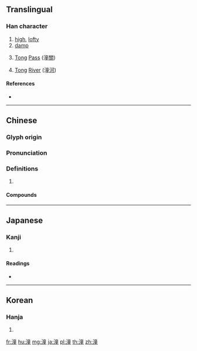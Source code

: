 {{character info/new}}
==Translingual==

===Han character===
{{Han char|rn=85|rad=水|as=12|sn=15|four=30114|canj=EYTG}}

# [[high]], [[lofty]]
# [[damp]]
# {{lb|zh|geography}} [[Tong]] [[pass|Pass]] (潼[[關]])
# {{lb|zh|geography}} [[Tong]] [[river|River]] (潼[[河]])

====References====
* {{Han ref|kx=0651.110|dkj=18302|dj=1061.170|hdz=31746.070|uh=6F7C|ud=28540|bh=BCE0|bd=48352}}

----

==Chinese==
{{zh-forms}}

===Glyph origin===
{{Han etym}}

===Pronunciation===
{{zh-pron
|m=tóng
|c=tung4
|mc=y
|oc=y
|cat=
}}

===Definitions===
{{zh-hanzi}}

# {{rfdef|zh}}

====Compounds====
{{zh-der|潼關|潼河|潼潼|臨潼鬥寶}}

----

==Japanese==

===Kanji===
{{ja-kanji|grade=|rs=水12}}

# {{defn|lang=ja|sort=水12}}

====Readings====
* {{ja-readings|on=[[どう]] (dō), [[とう]] (tō)|kun=}}

----

==Korean==

===Hanja===
{{ko-hanja|hangeul=동|eumhun=|rv=dong|mr=tong|y=tong}}

# {{defn|lang=ko|sort=水12}}

[[fr:潼]]
[[hu:潼]]
[[mg:潼]]
[[ja:潼]]
[[pl:潼]]
[[th:潼]]
[[zh:潼]]